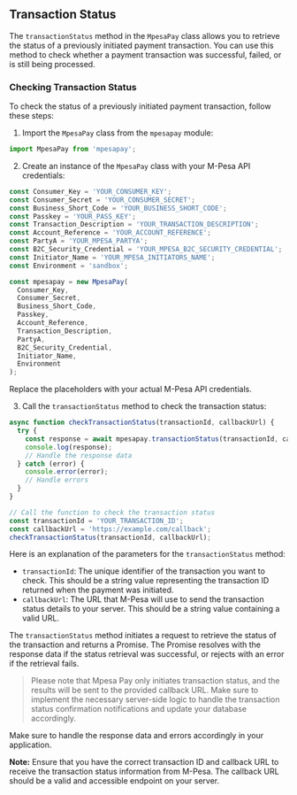 ## Transaction Status

The `transactionStatus` method in the `MpesaPay` class allows you to retrieve the status of a previously initiated payment transaction. You can use this method to check whether a payment transaction was successful, failed, or is still being processed.

### Checking Transaction Status

To check the status of a previously initiated payment transaction, follow these steps:

1. Import the `MpesaPay` class from the `mpesapay` module:

```javascript
import MpesaPay from 'mpesapay';
```

2. Create an instance of the `MpesaPay` class with your M-Pesa API credentials:

```javascript
const Consumer_Key = 'YOUR_CONSUMER_KEY';
const Consumer_Secret = 'YOUR_CONSUMER_SECRET';
const Business_Short_Code = 'YOUR_BUSINESS_SHORT_CODE';
const Passkey = 'YOUR_PASS_KEY';
const Transaction_Description = 'YOUR_TRANSACTION_DESCRIPTION';
const Account_Reference = 'YOUR_ACCOUNT_REFERENCE';
const PartyA = 'YOUR_MPESA_PARTYA';
const B2C_Security_Credential = 'YOUR_MPESA_B2C_SECURITY_CREDENTIAL';
const Initiator_Name = 'YOUR_MPESA_INITIATORS_NAME';
const Environment = 'sandbox';

const mpesapay = new MpesaPay(
  Consumer_Key,
  Consumer_Secret,
  Business_Short_Code,
  Passkey,
  Account_Reference,
  Transaction_Description,
  PartyA,
  B2C_Security_Credential,
  Initiator_Name,
  Environment
);
```

Replace the placeholders with your actual M-Pesa API credentials.

3. Call the `transactionStatus` method to check the transaction status:

```javascript
async function checkTransactionStatus(transactionId, callbackUrl) {
  try {
    const response = await mpesapay.transactionStatus(transactionId, callbackUrl);
    console.log(response);
    // Handle the response data
  } catch (error) {
    console.error(error);
    // Handle errors
  }
}

// Call the function to check the transaction status
const transactionId = 'YOUR_TRANSACTION_ID';
const callbackUrl = 'https://example.com/callback';
checkTransactionStatus(transactionId, callbackUrl);
```

Here is an explanation of the parameters for the `transactionStatus` method:

- `transactionId`: The unique identifier of the transaction you want to check. This should be a string value representing the transaction ID returned when the payment was initiated.
- `callbackUrl`: The URL that M-Pesa will use to send the transaction status details to your server. This should be a string value containing a valid URL.

The `transactionStatus` method initiates a request to retrieve the status of the transaction and returns a Promise. The Promise resolves with the response data if the status retrieval was successful, or rejects with an error if the retrieval fails.

> Please note that Mpesa Pay only initiates transaction status, and the results will be sent to the provided callback URL. Make sure to implement the necessary server-side logic to handle the transaction status confirmation notifications and update your database accordingly.

Make sure to handle the response data and errors accordingly in your application.

**Note:** Ensure that you have the correct transaction ID and callback URL to receive the transaction status information from M-Pesa. The callback URL should be a valid and accessible endpoint on your server.